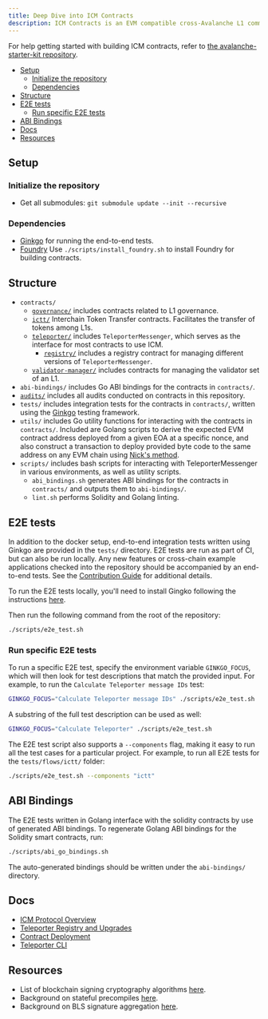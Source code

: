 ```yaml
---
title: Deep Dive into ICM Contracts
description: ICM Contracts is an EVM compatible cross-Avalanche L1 communication protocol built on top of Avalanche Interchain Messaging (ICM), and implemented as a Solidity smart contract.
---
```



For help getting started with building ICM contracts, refer to [the avalanche-starter-kit repository](https://github.com/ava-labs/avalanche-starter-kit).

- [Setup](#setup)
  - [Initialize the repository](#initialize-the-repository)
  - [Dependencies](#dependencies)
- [Structure](#structure)
- [E2E tests](#e2e-tests)
  - [Run specific E2E tests](#run-specific-e2e-tests)
- [ABI Bindings](#abi-bindings)
- [Docs](#docs)
- [Resources](#resources)

## Setup

### Initialize the repository

- Get all submodules: `git submodule update --init --recursive`

### Dependencies

- [Ginkgo](https://onsi.github.io/ginkgo/#installing-ginkgo) for running the end-to-end tests.
- [Foundry](https://book.getfoundry.sh/) Use `./scripts/install_foundry.sh` to install Foundry for building contracts.

## Structure

- `contracts/`
  - [`governance/`](https://github.com/ava-labs/teleporter/blob/main/contracts/governance/README.md) includes contracts related to L1 governance.
  - [`ictt/`](https://github.com/ava-labs/teleporter/blob/main/contracts/ictt/README.md) Interchain Token Transfer contracts. Facilitates the transfer of tokens among L1s.
  - [`teleporter/`](https://github.com/ava-labs/teleporter/blob/main/contracts/teleporter/README.md) includes `TeleporterMessenger`, which serves as the interface for most contracts to use ICM.
    - [`registry/`](https://github.com/ava-labs/teleporter/blob/main/contracts/teleporter/registry/README.md) includes a registry contract for managing different versions of `TeleporterMessenger`.
  - [`validator-manager/`](https://github.com/ava-labs/teleporter/blob/main/contracts/validator-manager/README.md) includes contracts for managing the validator set of an L1.
- `abi-bindings/` includes Go ABI bindings for the contracts in `contracts/`.
- [`audits/`](https://github.com/ava-labs/teleporter/blob/main/audits/README.md) includes all audits conducted on contracts in this repository.
- `tests/` includes integration tests for the contracts in `contracts/`, written using the [Ginkgo](https://onsi.github.io/ginkgo/) testing framework.
- `utils/` includes Go utility functions for interacting with the contracts in `contracts/`. Included are Golang scripts to derive the expected EVM contract address deployed from a given EOA at a specific nonce, and also construct a transaction to deploy provided byte code to the same address on any EVM chain using [Nick's method](https://yamenmerhi.medium.com/nicks-method-ethereum-keyless-execution-168a6659479c#).
- `scripts/` includes bash scripts for interacting with TeleporterMessenger in various environments, as well as utility scripts.
  - `abi_bindings.sh` generates ABI bindings for the contracts in `contracts/` and outputs them to `abi-bindings/`.
  - `lint.sh` performs Solidity and Golang linting.

## E2E tests

In addition to the docker setup, end-to-end integration tests written using Ginkgo are provided in the `tests/` directory. E2E tests are run as part of CI, but can also be run locally. Any new features or cross-chain example applications checked into the repository should be accompanied by an end-to-end tests. See the [Contribution Guide](https://github.com/ava-labs/teleporter/blob/main/CONTRIBUTING.md) for additional details.

To run the E2E tests locally, you'll need to install Gingko following the instructions [here](https://onsi.github.io/ginkgo/#installing-ginkgo).

Then run the following command from the root of the repository:

```bash
./scripts/e2e_test.sh
```

### Run specific E2E tests

To run a specific E2E test, specify the environment variable `GINKGO_FOCUS`, which will then look for test descriptions that match the provided input. For example, to run the `Calculate Teleporter message IDs` test:

```bash
GINKGO_FOCUS="Calculate Teleporter message IDs" ./scripts/e2e_test.sh
```

A substring of the full test description can be used as well:

```bash
GINKGO_FOCUS="Calculate Teleporter" ./scripts/e2e_test.sh
```

The E2E test script also supports a `--components` flag, making it easy to run all the test cases for a particular project. For example, to run all E2E tests for the `tests/flows/ictt/` folder:

```bash
./scripts/e2e_test.sh --components "ictt"
```

## ABI Bindings

The E2E tests written in Golang interface with the solidity contracts by use of generated ABI bindings. To regenerate Golang ABI bindings for the Solidity smart contracts, run:

```bash
./scripts/abi_go_bindings.sh
```

The auto-generated bindings should be written under the `abi-bindings/` directory.

## Docs

- [ICM Protocol Overview](https://github.com/ava-labs/teleporter/blob/main/contracts/teleporter/README.md)
- [Teleporter Registry and Upgrades](https://github.com/ava-labs/teleporter/blob/main/contracts/teleporter/registry/README.md)
- [Contract Deployment](https://github.com/ava-labs/teleporter/blob/main/utils/contract-deployment/README.md)
- [Teleporter CLI](https://github.com/ava-labs/teleporter/blob/main/cmd/teleporter-cli/README.md)

## Resources

- List of blockchain signing cryptography algorithms [here](http://ethanfast.com/top-crypto.html).
- Background on stateful precompiles [here](https://medium.com/avalancheavax/customizing-the-evm-with-stateful-precompiles-f44a34f39efd).
- Background on BLS signature aggregation [here](https://crypto.stanford.edu/~dabo/pubs/papers/BLSmultisig.html).
